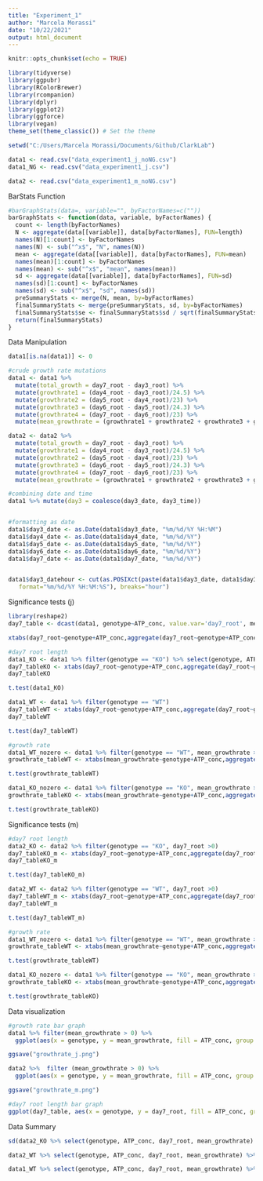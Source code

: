 ```yaml
---
title: "Experiment_1"
author: "Marcela Morassi"
date: "10/22/2021"
output: html_document
---
```


```r
knitr::opts_chunk$set(echo = TRUE)

library(tidyverse)
library(ggpubr)
library(RColorBrewer)
library(rcompanion)
library(dplyr)
library(ggplot2)
library(ggforce)
library(vegan)
theme_set(theme_classic()) # Set the theme

setwd("C:/Users/Marcela Morassi/Documents/Github/ClarkLab")

data1 <- read.csv("data_experiment1_j_noNG.csv")
data1_NG <- read.csv("data_experiment1_j.csv")

data2 <- read.csv("data_experiment1_m_noNG.csv")
```

BarStats Function 
```r
#barGraphStats(data=, variable="", byFactorNames=c(""))
barGraphStats <- function(data, variable, byFactorNames) {
  count <- length(byFactorNames)
  N <- aggregate(data[[variable]], data[byFactorNames], FUN=length)
  names(N)[1:count] <- byFactorNames
  names(N) <- sub("^x$", "N", names(N))
  mean <- aggregate(data[[variable]], data[byFactorNames], FUN=mean)
  names(mean)[1:count] <- byFactorNames
  names(mean) <- sub("^x$", "mean", names(mean))
  sd <- aggregate(data[[variable]], data[byFactorNames], FUN=sd)
  names(sd)[1:count] <- byFactorNames
  names(sd) <- sub("^x$", "sd", names(sd))
  preSummaryStats <- merge(N, mean, by=byFactorNames)
  finalSummaryStats <- merge(preSummaryStats, sd, by=byFactorNames)
  finalSummaryStats$se <- finalSummaryStats$sd / sqrt(finalSummaryStats$N)
  return(finalSummaryStats)
}

```


Data Manipulation
```r
data1[is.na(data1)] <- 0

#crude growth rate mutations
data1 <- data1 %>%  
  mutate(total_growth = day7_root - day3_root) %>% 
  mutate(growthrate1 = (day4_root - day3_root)/24.5) %>% 
  mutate(growthrate2 = (day5_root - day4_root)/23) %>% 
  mutate(growthrate3 = (day6_root - day5_root)/24.3) %>% 
  mutate(growthrate4 = (day7_root - day6_root)/23) %>% 
  mutate(mean_growthrate = (growthrate1 + growthrate2 + growthrate3 + growthrate4)/4)

data2 <- data2 %>%  
  mutate(total_growth = day7_root - day3_root) %>% 
  mutate(growthrate1 = (day4_root - day3_root)/24.5) %>% 
  mutate(growthrate2 = (day5_root - day4_root)/23) %>% 
  mutate(growthrate3 = (day6_root - day5_root)/24.3) %>% 
  mutate(growthrate4 = (day7_root - day6_root)/23) %>% 
  mutate(mean_growthrate = (growthrate1 + growthrate2 + growthrate3 + growthrate4)/4)

#combining date and time
data1 %>% mutate(day3 = coalesce(day3_date, day3_time)) 


#formatting as date
data1$day3_date <- as.Date(data1$day3_date, "%m/%d/%Y %H:%M")
data1$day4_date <- as.Date(data1$day4_date, "%m/%d/%Y")
data1$day5_date <- as.Date(data1$day5_date, "%m/%d/%Y")
data1$day6_date <- as.Date(data1$day6_date, "%m/%d/%Y")
data1$day7_date <- as.Date(data1$day7_date, "%m/%d/%Y") 


data1$day3_datehour <- cut(as.POSIXct(paste(data1$day3_date, data1$day3_time),
   format="%m/%d/%Y %H:%M:%S"), breaks="hour") 


```

Significance tests (j)
```r
library(reshape2)
day7_table <- dcast(data1, genotype~ATP_conc, value.var='day7_root', mean)

xtabs(day7_root~genotype+ATP_conc,aggregate(day7_root~genotype+ATP_conc,data1,mean))

#day7 root length
data1_KO <- data1 %>% filter(genotype == "KO") %>% select(genotype, ATP_conc, day7_root)
day7_tableKO <- xtabs(day7_root~genotype+ATP_conc,aggregate(day7_root~genotype+ATP_conc,data1_KO,mean))
day7_tableKO

t.test(data1_KO)

data1_WT <- data1 %>% filter(genotype == "WT")
day7_tableWT <- xtabs(day7_root~genotype+ATP_conc,aggregate(day7_root~genotype+ATP_conc,data1_WT,mean))
day7_tableWT

t.test(day7_tableWT)

#growth rate
data1_WT_nozero <- data1 %>% filter(genotype == "WT", mean_growthrate > 0)
growthrate_tableWT <- xtabs(mean_growthrate~genotype+ATP_conc,aggregate(mean_growthrate~genotype+ATP_conc,data1_WT_nozero,mean))

t.test(growthrate_tableWT)

data1_KO_nozero <- data1 %>% filter(genotype == "KO", mean_growthrate > 0)
growthrate_tableKO <- xtabs(mean_growthrate~genotype+ATP_conc,aggregate(mean_growthrate~genotype+ATP_conc,data1_KO_nozero,mean))

t.test(growthrate_tableKO)


```


Significance tests (m)
```r

#day7 root length
data2_KO <- data2 %>% filter(genotype == "KO", day7_root >0)
day7_tableKO_m <- xtabs(day7_root~genotype+ATP_conc,aggregate(day7_root~genotype+ATP_conc,data2_KO,mean))
day7_tableKO_m

t.test(day7_tableKO_m)

data2_WT <- data2 %>% filter(genotype == "WT", day7_root >0)
day7_tableWT_m <- xtabs(day7_root~genotype+ATP_conc,aggregate(day7_root~genotype+ATP_conc,data2_WT,mean))
day7_tableWT_m

t.test(day7_tableWT_m)

#growth rate
data1_WT_nozero <- data1 %>% filter(genotype == "WT", mean_growthrate > 0)
growthrate_tableWT <- xtabs(mean_growthrate~genotype+ATP_conc,aggregate(mean_growthrate~genotype+ATP_conc,data1_WT_nozero,mean))

t.test(growthrate_tableWT)

data1_KO_nozero <- data1 %>% filter(genotype == "KO", mean_growthrate > 0)
growthrate_tableKO <- xtabs(mean_growthrate~genotype+ATP_conc,aggregate(mean_growthrate~genotype+ATP_conc,data1_KO_nozero,mean))

t.test(growthrate_tableKO)


```


Data visualization
```r

#growth rate bar graph
data1 %>% filter(mean_growthrate > 0) %>%  
  ggplot(aes(x = genotype, y = mean_growthrate, fill = ATP_conc, group = factor (ATP_conc))) + geom_bar(stat="identity", position = position_dodge())

ggsave("growthrate_j.png")

data2 %>%  filter (mean_growthrate > 0) %>% 
  ggplot(aes(x = genotype, y = mean_growthrate, fill = ATP_conc, group = factor (ATP_conc))) + geom_bar(stat="identity", position = position_dodge())

ggsave("growthrate_m.png")

#day7 root length bar graph
ggplot(day7_table, aes(x = genotype, y = day7_root, fill = ATP_conc, group = factor (ATP_conc))) + geom_bar(stat="identity", position = position_dodge())

```


Data Summary
```r
sd(data2_KO %>% select(genotype, ATP_conc, day7_root, mean_growthrate) %>% filter(mean_growthrate>0, ATP_conc == 7.5))

data2_WT %>% select(genotype, ATP_conc, day7_root, mean_growthrate) %>% filter(mean_growthrate>0, ATP_conc == 7.5) %>% summary()

data1_WT %>% select(genotype, ATP_conc, day7_root, mean_growthrate) %>% filter(mean_growthrate>0, ATP_conc == 137.5) %>% summary()

```




